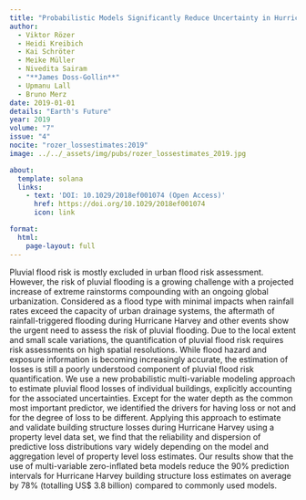 ```yaml
---
title: "Probabilistic Models Significantly Reduce Uncertainty in Hurricane Harvey Pluvial Flood Loss Estimates"
author:
  - Viktor Rözer
  - Heidi Kreibich
  - Kai Schröter
  - Meike Müller
  - Nivedita Sairam
  - "**James Doss-Gollin**"
  - Upmanu Lall
  - Bruno Merz
date: 2019-01-01
details: "Earth's Future"
year: 2019
volume: "7"
issue: "4"
nocite: "rozer_lossestimates:2019"
image: ../../_assets/img/pubs/rozer_lossestimates_2019.jpg

about:
  template: solana
  links:
    - text: 'DOI: 10.1029/2018ef001074 (Open Access)'
      href: https://doi.org/10.1029/2018ef001074
      icon: link

format:
  html:
    page-layout: full
---
```


Pluvial flood risk is mostly excluded in urban flood risk assessment. However, the risk of pluvial flooding is a growing challenge with a projected increase of extreme rainstorms compounding with an ongoing global urbanization. Considered as a flood type with minimal impacts when rainfall rates exceed the capacity of urban drainage systems, the aftermath of rainfall-triggered flooding during Hurricane Harvey and other events show the urgent need to assess the risk of pluvial flooding. Due to the local extent and small scale variations, the quantification of pluvial flood risk requires risk assessments on high spatial resolutions. While flood hazard and exposure information is becoming increasingly accurate, the estimation of losses is still a poorly understood component of pluvial flood risk quantification. We use a new probabilistic multi-variable modeling approach to estimate pluvial flood losses of individual buildings, explicitly accounting for the associated uncertainties. Except for the water depth as the common most important predictor, we identified the drivers for having loss or not and for the degree of loss to be different. Applying this approach to estimate and validate building structure losses during Hurricane Harvey using a property level data set, we find that the reliability and dispersion of predictive loss distributions vary widely depending on the model and aggregation level of property level loss estimates. Our results show that the use of multi-variable zero-inflated beta models reduce the 90\% prediction intervals for Hurricane Harvey building structure loss estimates on average by 78\% (totalling US\$ 3.8 billion) compared to commonly used models.

:::{#bibliography}
:::